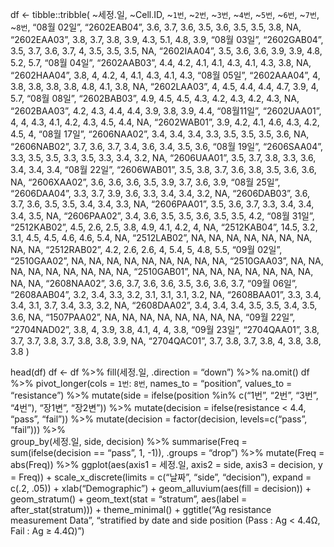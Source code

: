 df <- tibble::tribble(
      ~세정.일,    ~Cell.ID, ~`1번`, ~`2번`, ~`3번`, ~`4번`, ~`5번`, ~`6번`, ~`7번`, ~`8번`,
  "08월 02일", "2602EAB04",   3.6,   3.7,   3.6,   3.5,   3.6,   3.5,   3.5,   3.8,
         NA, "2602EAA03",   3.8,   3.7,   3.8,   3.9,   4.3,   5.1,   4.8,   3.9,
  "08월 03일", "2602GAB04",   3.5,   3.7,   3.6,   3.7,     4,   3.5,   3.5,   3.5,
         NA, "2602IAA04",   3.5,   3.6,   3.6,   3.9,   3.9,   4.8,   5.2,   5.7,
  "08월 04일", "2602AAB03",   4.4,   4.2,   4.1,   4.1,   4.3,   4.1,   4.3,   3.8,
         NA, "2602HAA04",   3.8,     4,   4.2,     4,   4.1,   4.3,   4.1,   4.3,
  "08월 05일", "2602AAA04",     4,   3.8,   3.8,   3.8,   3.8,   4.8,   4.1,   3.8,
         NA, "2602LAA03",     4,   4.5,   4.4,   4.4,   4.7,   3.9,     4,   5.7,
  "08월 08일", "2602BAB03",   4.9,   4.5,   4.5,   4.3,   4.2,   4.3,   4.2,   4.3,
         NA, "2602BAA03",   4.2,   4.3,   4.4,   4.4,   3.9,   3.8,   3.9,   4.4,
   "08월11일", "2602UAA01",     4,     4,   4.3,   4.1,   4.2,   4.3,   4.5,   4.4,
         NA, "2602WAB01",   3.9,   4.2,   4.1,   4.6,   4.3,   4.2,   4.5,     4,
  "08월 17일", "2606NAA02",   3.4,   3.4,   3.4,   3.3,   3.5,   3.5,   3.5,   3.6,
         NA, "2606NAB02",   3.7,   3.6,   3.7,   3.4,   3.6,   3.4,   3.5,   3.6,
  "08월 19일", "2606SAA04",   3.3,   3.5,   3.5,   3.3,   3.5,   3.3,   3.4,   3.2,
         NA, "2606UAA01",   3.5,   3.7,   3.8,   3.3,   3.6,   3.4,   3.4,   3.4,
  "08월 22일", "2606WAB01",   3.5,   3.8,   3.7,   3.6,   3.8,   3.5,   3.6,   3.6,
         NA, "2606XAA02",   3.6,   3.6,   3.6,   3.5,   3.9,   3.7,   3.6,   3.9,
  "08월 25일", "2606DAA04",   3.3,   3.7,   3.9,   3.6,   3.3,   3.4,   3.4,   3.2,
         NA, "2606DAB03",   3.6,   3.7,   3.6,   3.5,   3.5,   3.4,   3.4,   3.3,
         NA, "2606PAA01",   3.5,   3.6,   3.7,   3.3,   3.4,   3.4,   3.4,   3.5,
         NA, "2606PAA02",   3.4,   3.6,   3.5,   3.5,   3.6,   3.5,   3.5,   4.2,
  "08월 31일", "2512KAB02",   4.5,   2.6,   2.5,   3.8,   4.9,   4.1,   4.2,     4,
         NA, "2512KAB04",  14.5,   3.2,   3.1,   4.5,   4.5,   4.6,   4.6,   5.4,
         NA, "2512LAB02",    NA,    NA,    NA,    NA,    NA,    NA,    NA,    NA,
         NA, "2512RAB02",   4.2,   2.6,   2.6,     4,   5.4,     5,   4.8,   5.5,
  "09월 02일", "2510GAA02",    NA,    NA,    NA,    NA,    NA,    NA,    NA,    NA,
         NA, "2510GAA03",    NA,    NA,    NA,    NA,    NA,    NA,    NA,    NA,
         NA, "2510GAB01",    NA,    NA,    NA,    NA,    NA,    NA,    NA,    NA,
         NA, "2608NAA02",   3.6,   3.7,   3.6,   3.6,   3.5,   3.6,   3.6,   3.7,
  "09월 06일", "2608AAB04",   3.2,   3.4,   3.3,   3.2,   3.1,   3.1,   3.1,   3.2,
         NA, "2608BAA01",   3.3,   3.4,   3.4,   3.1,   3.7,   3.4,   3.3,   3.2,
         NA, "2608DAA02",   3.4,   3.4,   3.4,   3.5,   3.5,   3.4,   3.5,   3.6,
         NA, "1507PAA02",    NA,    NA,    NA,    NA,    NA,    NA,    NA,    NA,
  "09월 22일", "2704NAD02",   3.8,     4,   3.9,   3.8,   4.1,     4,     4,   3.8,
  "09월 23일", "2704QAA01",   3.8,   3.7,   3.7,   3.8,   3.7,   3.8,   3.8,   3.9,
         NA, "2704QAC01",   3.7,   3.8,   3.7,   3.8,     4,   3.8,   3.8,   3.8
  )

head(df)
df <- df %>% fill(세정.일, .direction = "down") %>% na.omit()
df %>% pivot_longer(cols = `1번`: `8번`, names_to = "position", values_to = "resistance") %>% 
  mutate(side = ifelse(position %in% c("1번", "2번", "3번", "4번"), "장1변", "장2변")) %>% 
  mutate(decision = ifelse(resistance < 4.4, "pass", "fail")) %>% 
  mutate(decision = factor(decision, levels=c("pass", "fail"))) %>%   
  group_by(세정.일, side, decision) %>% summarise(Freq = sum(ifelse(decision == "pass", 1, -1)), .groups = "drop") %>%   mutate(Freq = abs(Freq)) %>% 
  ggplot(aes(axis1 = 세정.일, axis2 = side, axis3 = decision,
             y = Freq)) +
  scale_x_discrete(limits = c("날짜", "side", "decision"), expand = c(.2, .05)) +
  xlab("Demographic") +
  geom_alluvium(aes(fill = decision)) +
  geom_stratum() +
  geom_text(stat = "stratum", aes(label = after_stat(stratum))) +
  theme_minimal() +
  ggtitle("Ag resistance measurement Data",
          "stratified by date and side position (Pass : Ag < 4.4Ω, Fail : Ag ≥ 4.4Ω)")


